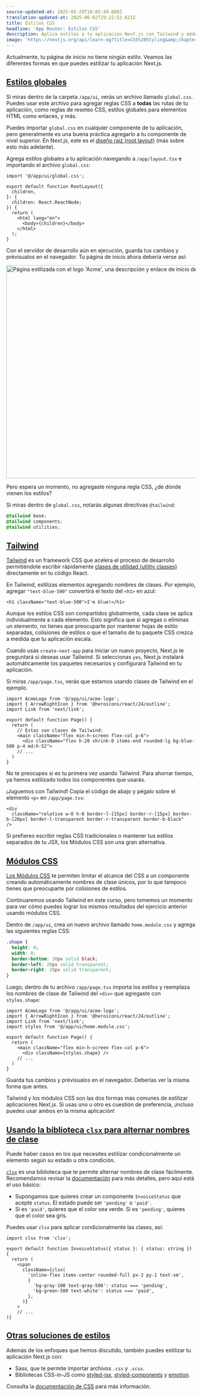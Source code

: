 ```yaml
---
source-updated-at: 2025-05-29T18:05:49.000Z
translation-updated-at: 2025-06-02T19:22:52.621Z
title: Estilos CSS
headline: 'App Router: Estilos CSS'
description: Aplica estilos a tu aplicación Next.js con Tailwind y módulos CSS.
image: 'https://nextjs.org/api/learn-og?title=CSS%20Styling&amp;chapter=2'
---
```


Actualmente, tu página de inicio no tiene ningún estilo. Veamos las diferentes formas en que puedes estilizar tu aplicación Next.js.

[Estilos globales](#global-styles)
-------------------------------

Si miras dentro de la carpeta `/app/ui`, verás un archivo llamado `global.css`. Puedes usar este archivo para agregar reglas CSS a **todas** las rutas de tu aplicación, como reglas de reseteo CSS, estilos globales para elementos HTML como enlaces, y más.

Puedes importar `global.css` en cualquier componente de tu aplicación, pero generalmente es una buena práctica agregarlo a tu componente de nivel superior. En Next.js, este es el [diseño raíz (root layout)](/docs/app/api-reference/file-conventions/layout#root-layouts) (más sobre esto más adelante).

Agrega estilos globales a tu aplicación navegando a `/app/layout.tsx` e importando el archivo `global.css`:

```tsx {1} filename="/app/layout.tsx"
import '@/app/ui/global.css';
 
export default function RootLayout({
  children,
}: {
  children: React.ReactNode;
}) {
  return (
    <html lang="en">
      <body>{children}</body>
    </html>
  );
}
```

Con el servidor de desarrollo aún en ejecución, guarda tus cambios y prévisualos en el navegador. Tu página de inicio ahora debería verse así:

<Image
  alt="Página estilizada con el logo 'Acme', una descripción y enlace de inicio de sesión."
  srcLight="https://h8DxKfmAPhn8O0p3.public.blob.vercel-storage.com/learn/light/home-page-with-tailwind.png"
  srcDark="https://h8DxKfmAPhn8O0p3.public.blob.vercel-storage.com/learn/dark/home-page-with-tailwind.png"
  width="960"
  height="566"
/>

Pero espera un momento, no agregaste ninguna regla CSS, ¿de dónde vienen los estilos?

Si miras dentro de `global.css`, notarás algunas directivas `@tailwind`:

```css filename="/app/ui/global.css"
@tailwind base;
@tailwind components;
@tailwind utilities;
```

[Tailwind](#tailwind)
---------------------

[Tailwind](https://tailwindcss.com/) es un framework CSS que acelera el proceso de desarrollo permitiéndote escribir rápidamente [clases de utilidad (utility classes)](https://tailwindcss.com/docs/utility-first) directamente en tu código React.

En Tailwind, estilizas elementos agregando nombres de clases. Por ejemplo, agregar `"text-blue-500"` convertirá el texto del `<h1>` en azul:

```
<h1 className="text-blue-500">I'm blue!</h1>
```

Aunque los estilos CSS son compartidos globalmente, cada clase se aplica individualmente a cada elemento. Esto significa que si agregas o eliminas un elemento, no tienes que preocuparte por mantener hojas de estilo separadas, colisiones de estilos o que el tamaño de tu paquete CSS crezca a medida que tu aplicación escala.

Cuando usas `create-next-app` para iniciar un nuevo proyecto, Next.js te preguntará si deseas usar Tailwind. Si seleccionas `yes`, Next.js instalará automáticamente los paquetes necesarios y configurará Tailwind en tu aplicación.

Si miras `/app/page.tsx`, verás que estamos usando clases de Tailwind en el ejemplo.

```tsx filename="/app/page.tsx"
import AcmeLogo from '@/app/ui/acme-logo';
import { ArrowRightIcon } from '@heroicons/react/24/outline';
import Link from 'next/link';
 
export default function Page() {
  return (
    // Estas son clases de Tailwind:
    <main className="flex min-h-screen flex-col p-6">
      <div className="flex h-20 shrink-0 items-end rounded-lg bg-blue-500 p-4 md:h-52">
    // ...
  )
}
```

No te preocupes si es tu primera vez usando Tailwind. Para ahorrar tiempo, ya hemos estilizado todos los componentes que usarás.

¡Juguemos con Tailwind! Copia el código de abajo y pégalo sobre el elemento `<p>` en `/app/page.tsx`:

```tsx filename="/app/page.tsx"
<div
  className="relative w-0 h-0 border-l-[15px] border-r-[15px] border-b-[26px] border-l-transparent border-r-transparent border-b-black"
/>
```

Si prefieres escribir reglas CSS tradicionales o mantener tus estilos separados de tu JSX, los Módulos CSS son una gran alternativa.

[Módulos CSS](#css-modules)
---------------------------

[Los Módulos CSS](/docs/basic-features/built-in-css-support) te permiten limitar el alcance del CSS a un componente creando automáticamente nombres de clase únicos, por lo que tampoco tienes que preocuparte por colisiones de estilos.

Continuaremos usando Tailwind en este curso, pero tomemos un momento para ver cómo puedes lograr los mismos resultados del ejercicio anterior usando módulos CSS.

Dentro de `/app/ui`, crea un nuevo archivo llamado `home.module.css` y agrega las siguientes reglas CSS:

```css filename="/app/ui/home.module.css"
.shape {
  height: 0;
  width: 0;
  border-bottom: 30px solid black;
  border-left: 20px solid transparent;
  border-right: 20px solid transparent;
}
```

Luego, dentro de tu archivo `/app/page.tsx` importa los estilos y reemplaza los nombres de clase de Tailwind del `<div>` que agregaste con `styles.shape`:

```tsx {4,9} filename="/app/page.tsx"
import AcmeLogo from '@/app/ui/acme-logo';
import { ArrowRightIcon } from '@heroicons/react/24/outline';
import Link from 'next/link';
import styles from '@/app/ui/home.module.css';
 
export default function Page() {
  return (
    <main className="flex min-h-screen flex-col p-6">
      <div className={styles.shape} />
    // ...
  )
}
```

Guarda tus cambios y prévisualos en el navegador. Deberías ver la misma forma que antes.

Tailwind y los módulos CSS son las dos formas más comunes de estilizar aplicaciones Next.js. Si usas uno u otro es cuestión de preferencia, ¡incluso puedes usar ambos en la misma aplicación!

[Usando la biblioteca `clsx` para alternar nombres de clase](#using-the-clsx-library-to-toggle-class-names)
-----------------------------------------------------------------------------------------------

Puede haber casos en los que necesites estilizar condicionalmente un elemento según su estado u otra condición.

[`clsx`](https://www.npmjs.com/package/clsx) es una biblioteca que te permite alternar nombres de clase fácilmente. Recomendamos revisar la [documentación](https://github.com/lukeed/clsx) para más detalles, pero aquí está el uso básico:

*   Supongamos que quieres crear un componente `InvoiceStatus` que acepte `status`. El estado puede ser `'pending'` o `'paid'`.
*   Si es `'paid'`, quieres que el color sea verde. Si es `'pending'`, quieres que el color sea gris.

Puedes usar `clsx` para aplicar condicionalmente las clases, así:

```tsx {9,10} filename="/app/ui/invoices/status.tsx"
import clsx from 'clsx';
 
export default function InvoiceStatus({ status }: { status: string }) {
  return (
    <span
      className={clsx(
        'inline-flex items-center rounded-full px-2 py-1 text-sm',
        {
          'bg-gray-100 text-gray-500': status === 'pending',
          'bg-green-500 text-white': status === 'paid',
        },
      )}
    >
    // ...
)}
```

[Otras soluciones de estilos](#other-styling-solutions)
---------------------------------------------------

Además de los enfoques que hemos discutido, también puedes estilizar tu aplicación Next.js con:

*   Sass, que te permite importar archivos `.css` y `.scss`.
*   Bibliotecas CSS-in-JS como [styled-jsx](https://github.com/vercel/styled-jsx), [styled-components](https://github.com/vercel/next.js/tree/canary/examples/with-styled-components) y [emotion](https://github.com/vercel/next.js/tree/canary/examples/with-emotion).

Consulta la [documentación de CSS](/docs/app/building-your-application/styling) para más información.